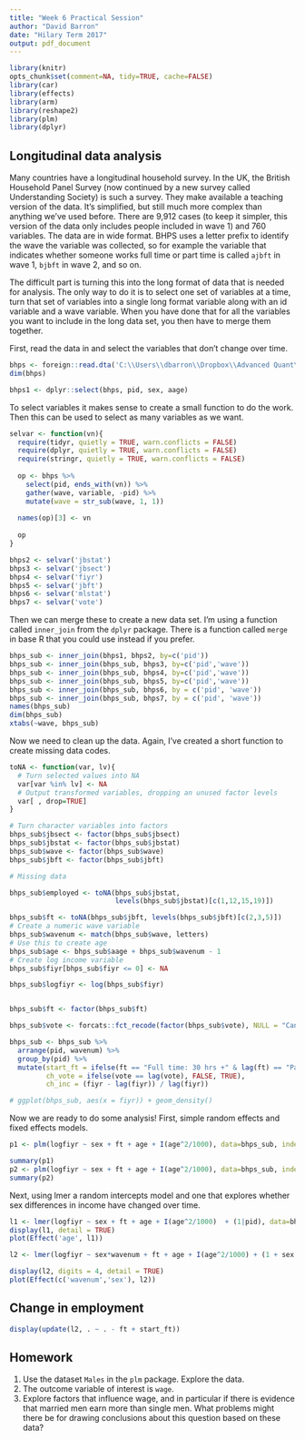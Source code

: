 ```yaml
---
title: "Week 6 Practical Session"
author: "David Barron"
date: "Hilary Term 2017"
output: pdf_document
---
```



```r
library(knitr)
opts_chunk$set(comment=NA, tidy=TRUE, cache=FALSE)
library(car)
library(effects)
library(arm)
library(reshape2)
library(plm)
library(dplyr)

```

## Longitudinal data analysis
Many countries have a longitudinal household survey.  In the UK, the British Household Panel Survey (now continued by a new survey called Understanding Society) is such a survey.  They make available a teaching version of the data.  It's simplified, but still much more complex than anything we've used before.  There are 9,912 cases (to keep it simpler, this version of the data only includes people included in wave 1) and 760 variables.  The data are in wide format.  BHPS uses a letter prefix to identify the wave the variable was collected, so for example the variable that indicates whether someone works full time or part time is called `ajbft` in wave 1, `bjbft` in wave 2, and so on.

The difficult part is turning this into the long format of data that is needed for analysis.  The only way to do it is to select one set of variables at a time, turn that set of variables into a single long format variable along with an id variable and a wave variable.  When you have done that for all the variables you want to include in the long data set, you then have to merge them together.

First, read the data in and select the variables that don't change over time.

```r
bhps <- foreign::read.dta('C:\\Users\\dbarron\\Dropbox\\Advanced Quant\\BHPS\\stata9\\bhps_sampler3.dta')
dim(bhps)

bhps1 <- dplyr::select(bhps, pid, sex, aage)
```

To select variables it makes sense to create a small function to do the work. Then this can be used to select as many variables as we want.

```r
selvar <- function(vn){
  require(tidyr, quietly = TRUE, warn.conflicts = FALSE)
  require(dplyr, quietly = TRUE, warn.conflicts = FALSE)
  require(stringr, quietly = TRUE, warn.conflicts = FALSE)
  
  op <- bhps %>%
    select(pid, ends_with(vn)) %>%
    gather(wave, variable, -pid) %>%
    mutate(wave = str_sub(wave, 1, 1))
  
  names(op)[3] <- vn
  
  op
}

bhps2 <- selvar('jbstat')
bhps3 <- selvar('jbsect')
bhps4 <- selvar('fiyr')
bhps5 <- selvar('jbft')
bhps6 <- selvar('mlstat')
bhps7 <- selvar('vote')
```

Then we can merge these to create a new data set.  I'm using a function called `inner_join` from the `dplyr` package. There is a function called `merge` in base R that you could use instead if you prefer.

```r

bhps_sub <- inner_join(bhps1, bhps2, by=c('pid'))
bhps_sub <- inner_join(bhps_sub, bhps3, by=c('pid','wave'))
bhps_sub <- inner_join(bhps_sub, bhps4, by=c('pid','wave'))
bhps_sub <- inner_join(bhps_sub, bhps5, by=c('pid','wave'))
bhps_sub <- inner_join(bhps_sub, bhps6, by = c('pid', 'wave'))
bhps_sub <- inner_join(bhps_sub, bhps7, by = c('pid', 'wave'))
names(bhps_sub)
dim(bhps_sub)
xtabs(~wave, bhps_sub)
```

Now we need to clean up the data.  Again, I've created a short function to create missing data codes.

```r
toNA <- function(var, lv){
  # Turn selected values into NA
  var[var %in% lv] <- NA
  # Output transformed variables, dropping an unused factor levels
  var[ , drop=TRUE]
}

# Turn character variables into factors
bhps_sub$jbsect <- factor(bhps_sub$jbsect)
bhps_sub$jbstat <- factor(bhps_sub$jbstat)
bhps_sub$wave <- factor(bhps_sub$wave)
bhps_sub$jbft <- factor(bhps_sub$jbft)

# Missing data

bhps_sub$employed <- toNA(bhps_sub$jbstat, 
                          levels(bhps_sub$jbstat)[c(1,12,15,19)])

bhps_sub$ft <- toNA(bhps_sub$jbft, levels(bhps_sub$jbft)[c(2,3,5)])
# Create a numeric wave variable
bhps_sub$wavenum <- match(bhps_sub$wave, letters)
# Use this to create age
bhps_sub$age <- bhps_sub$aage + bhps_sub$wavenum - 1
# Create log income variable
bhps_sub$fiyr[bhps_sub$fiyr <= 0] <- NA

bhps_sub$logfiyr <- log(bhps_sub$fiyr)


bhps_sub$ft <- factor(bhps_sub$ft)

bhps_sub$vote <- forcats::fct_recode(factor(bhps_sub$vote), NULL = "Can't vote" , NULL = "Don't know" , NULL = "Missing or wild" , NULL = "Proxy and or phone" , NULL = "Proxy respondent", NULL = "Refused", NULL = "Respondent absent this wave", Other = "Other Party", Other = "Other answer")

bhps_sub <- bhps_sub %>%
  arrange(pid, wavenum) %>%
  group_by(pid) %>%
  mutate(start_ft = ifelse(ft == "Full time: 30 hrs +" & lag(ft) == "Part time: lt 30 hrs", 'Yes', 'No'),
         ch_vote = ifelse(vote == lag(vote), FALSE, TRUE),
         ch_inc = (fiyr - lag(fiyr)) / lag(fiyr))

# ggplot(bhps_sub, aes(x = fiyr)) + geom_density()
```

Now we are ready to do some analysis! First, simple random effects and fixed effects models.

```r

p1 <- plm(logfiyr ~ sex + ft + age + I(age^2/1000), data=bhps_sub, index=c('pid','wavenum'))

summary(p1)
p2 <- plm(logfiyr ~ sex + ft + age + I(age^2/1000), data=bhps_sub, index=c('pid','wavenum'), model='random')
summary(p2)

```

Next, using lmer a random intercepts model and one that explores whether sex differences in income have changed over time.

```r
l1 <- lmer(logfiyr ~ sex + ft + age + I(age^2/1000)  + (1|pid), data=bhps_sub )
display(l1, detail = TRUE)
plot(Effect('age', l1))

l2 <- lmer(logfiyr ~ sex*wavenum + ft + age + I(age^2/1000) + (1 + sex|pid), data=bhps_sub)

display(l2, digits = 4, detail = TRUE)
plot(Effect(c('wavenum','sex'), l2))
```

## Change in employment

```r

display(update(l2, . ~ . - ft + start_ft))
```


## Homework
1. Use the dataset `Males` in the `plm` package.  Explore the data.
2. The outcome variable of interest is `wage`.
3. Explore factors that influence wage, and in particular if there is evidence that married men earn more than single men.  What problems might there be for drawing conclusions about this question based on these data?

